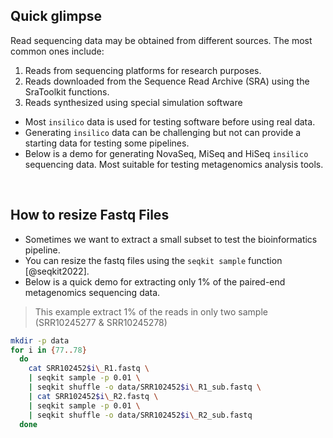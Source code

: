 <!-- # Sequencing Data -->
## Quick glimpse
Read sequencing data may be obtained from different sources. The most common ones include:

1. Reads from sequencing platforms for research purposes.
2. Reads downloaded from the Sequence Read Archive (SRA) using the SraToolkit functions.
3. Reads synthesized using special simulation software
- Most `insilico` data is used for testing software before using real data.
- Generating `insilico` data can be challenging but not can provide a starting data for testing some pipelines.
- Below is a demo for generating NovaSeq, MiSeq and HiSeq `insilico` sequencing data. Most suitable for testing metagenomics analysis tools.


<br>

## How to resize Fastq Files
- Sometimes we want to extract a small subset to test the bioinformatics pipeline.
- You can resize the fastq files using the `seqkit sample` function [@seqkit2022].
- Below is a quick demo for extracting only 1% of the paired-end metagenomics sequencing data.

> This example extract 1% of the reads in only two sample (SRR10245277 & SRR10245278)

```bash
mkdir -p data
for i in {77..78}
  do
    cat SRR102452$i\_R1.fastq \
    | seqkit sample -p 0.01 \
    | seqkit shuffle -o data/SRR102452$i\_R1_sub.fastq \
    | cat SRR102452$i\_R2.fastq \
    | seqkit sample -p 0.01 \
    | seqkit shuffle -o data/SRR102452$i\_R2_sub.fastq
  done
```